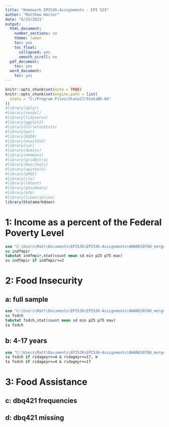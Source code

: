 ```yaml
---
title: "Homework EPI536-Assignments - EPI 523"
author: "Matthew Hoctor"
date: "6/25/2021"
output:
  html_document:
    number_sections: no
    theme: lumen
    toc: yes
    toc_float:
      collapsed: yes
      smooth_scroll: no
  pdf_document:
    toc: yes
  word_document:
    toc: yes
---
```


```r
knitr::opts_chunk$set(echo = TRUE)
knitr::opts_chunk$set(engine.path = list(
  stata = "C:/Program Files/Stata17/StataBE-64"
))
#library(dplyr)
#library(readxl)
#library(tidyverse)
#library(ggplot2)
#library(CarletonStats)
#library(pwr)
#library(BSDA)
#library(exact2x2)
#library(car)
#library(dvmisc)
#library(emmeans)
#library(gridExtra)
#library(DescTools)
#library(epitools)
#library(pROC)
#library(rje)
#library(lmtest)
#library(gtsummary)
#library(mfp)
#library(linearspline)
library(Statamarkdown)
```

# 1: Income as a percent of the Federal Poverty Level

```stata
use "C:\Users\Matt\Documents\EPI536\EPI536-Assignments\NHANES0708_merged.dta"
su indfmpir
tabstat indfmpir,stat(count mean sd min p25 p75 max)
su indfmpir if indfmpir<=2
```

# 2: Food Insecurity

## a: full sample

```stata
use "C:\Users\Matt\Documents\EPI536\EPI536-Assignments\NHANES0708_merged.dta"
su fsdch
tabstat fsdch,stat(count mean sd min p25 p75 max)
ta fsdch
```

## b: 4-17 years

```stata
use "C:\Users\Matt\Documents\EPI536\EPI536-Assignments\NHANES0708_merged.dta"
ta fsdch if ridageyr>=4 & ridageyr<=17, m
ta fsdch if ridageyr>=4 & ridageyr<=17
```

# 3: Food Assistance

## c: dbq421 frequencies

## d: dbq421 missing